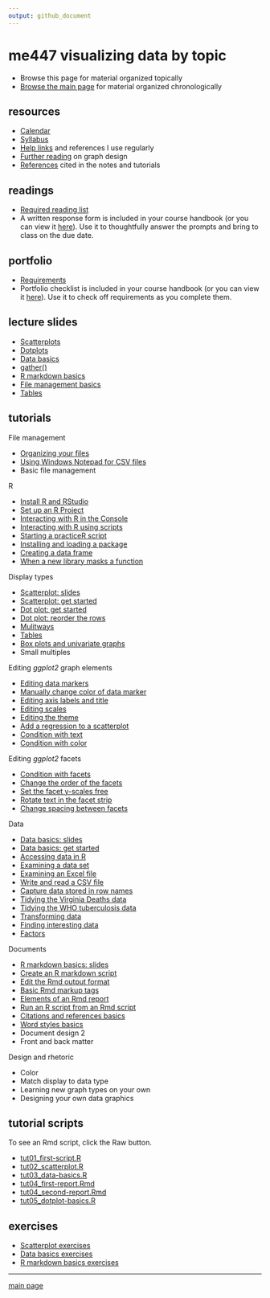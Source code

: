 ```yaml
---
output: github_document
---
```


# me447 visualizing data by topic

- Browse this page for material organized topically 
- [Browse the main page](README.md) for material organized chronologically 

## resources 

- [Calendar](cm/admin-02_calendar.pdf) 
- [Syllabus](cm/admin-03_syllabus.md)
- [Help links](cm/admin-04_getting-help.md) and references I use regularly  
- [Further reading](http://www.graphdoctor.com/archives/154) on graph design
- [References](cm/admin-05_references.md) cited in the notes and tutorials 


## readings

- [Required reading list](cm/read-02_reading-list.md)
- A written response form is included in your course handbook (or you can view it [here](cm/read-01_reading-response-form.pdf)). Use it to thoughtfully answer the prompts and bring to class on the due date.

## portfolio

- [Requirements](cm/folio-01_portfolio-requirements.md)
- Portfolio checklist is included in your course handbook (or you can view it [here](cm/folio-02_portfolio-checklist.pdf)). Use it to check off requirements as you complete them.

## lecture slides 

- [Scatterplots](slides/Le03-scatterplot-slides.pdf)  
- [Dotplots](slides/Le07-dot-plot-slides.pdf)  
- [Data basics](slides/Le04-data-basics-slides.pdf)  
- [gather()](slides/Le08-illustrating-gather.pdf)  
- [R markdown basics](slides/Le06-markdown-basics-slides.pdf)  
- [File management basics](slides/Le12-file-management-basics.pdf) 
- [Tables](slides/Le16-tables.pdf) 

## tutorials

File management

- [Organizing your files](cm/tut-01_organize-files.md) 
- [Using Windows Notepad for CSV files](cm/tut-04_notepad-for-csv.md)  
- Basic file management 

R

- [Install R and RStudio](https://github.com/DSR-RHIT/install-R-and-RStudio) 
- [Set up an R Project](https://github.com/DSR-RHIT/install-R-and-RStudio) 
- [Interacting with R in the Console](cm/tut-02_using-console.md) 
- [Interacting with R using scripts](cm/tut-03_using-scripts.md) 
- [Starting a practiceR script](cm/tut-0301_start-scatterplot.md) 
- [Installing and loading a package](cm/tut-0302_install-load-package.md) 
- [Creating a data frame](cm/tut-0303_create-data-frame.md) 
- [When a new library masks a function](cm/tut-0405_new-library-masks.md) 

Display types  

- [Scatterplot: slides](slides/Le03-scatterplot-slides.pdf)
- [Scatterplot: get started](cm/tut-0304_create-scatterplot.md)
- [Dot plot: get started](cm/tut-0702_create-dot-plot.md)  
- [Dot plot: reorder the rows](cm/tut-0703_reorder-rows.md)   
- [Mulitways](cm/tut-1101_multiways.md) 
- [Tables](cm/tut-1301_tables.md) 
- [Box plots and univariate graphs](cm/tut-1501_univariate_graphs.md) 
- Small multiples 

Editing *ggplot2* graph elements

- [Editing data markers](cm/tut-0305_edit-data-markers.md)
- [Manually change color of data marker](cm/tut-0706_manual-color.md) 
- [Editing axis labels and title](cm/tut-0306_edit-axis-labels-title.md)
- [Editing scales](cm/tut-0307_edit-scales.md)
- [Editing the theme](cm/tut-0308_edit-theme.md)
- [Add a regression to a scatterplot](cm/tut-0406_add-regression.md) 
- [Condition with text](cm/tut-0704_condition-by-text.md)  
- [Condition with color](cm/tut-0705_condition-by-color.md)  
 

Editing *ggplot2* facets

- [Condition with facets](cm/tut-0707_condition-facets.md)  
- [Change the order of the facets](cm/tut-0708_order-facets.md)  
- [Set the facet y-scales free](cm/tut-0709_free-scales.md)  
- [Rotate text in the facet strip](cm/tut-0710_rotate-strip-text.md)  
- [Change spacing between facets](cm/tut-0711_change-panel-spacing.md) 

Data

- [Data basics: slides](slides/Le04-data-basics-slides.pdf) 
- [Data basics: get started](cm/tut-0401_data-basics.md) 
- [Accessing data in R](cm/tut-0407_access-data-in-R.md) 
- [Examining a data set](cm/tut-0404_examine-new-data.md) 
- [Examining an Excel file](cm/tut-0402_read-excel.md) 
- [Write and read a CSV file](cm/tut-0403_read-write-csv.md) 
- [Capture data stored in row names](cm/tut-0701_capture-row-name-data.md) 
- [Tidying the Virginia Deaths data](cm/tut-0801_tidying-data-01_VADeaths.md)
- [Tidying the WHO tuberculosis data](cm/tut-0802_tidying-data-02_who-TB.md)
- [Transforming data](cm/tut-1201_data-transformation.md)
- [Finding interesting data](cm/tut-12021_data-links.md)
- [Factors](cm/tut-1401_factors.md)

Documents 

- [R markdown basics: slides](slides/Le06-markdown-basics-slides.pdf) 
- [Create an R markdown script](cm/tut-0601_rmd-start-markdown.md)  
- [Edit the Rmd output format](cm/tut-0602_rmd-edit-output.md)  
- [Basic Rmd markup tags](cm/tut-0603_rmd-basic-tags.md)  
- [Elements of an Rmd report](cm/tut-0604_rmd-elements.md)  
- [Run an R script from an Rmd script](cm/tut-0605_rmd-run-r.md) 
- [Citations and references basics](cm/tut-1001_citations-references.md) 
- [Word styles basics](cm/tut-1002_word-styles.md) 
- Document design 2
- Front and back matter 

Design and rhetoric 

- Color 
- Match display to data type 
- Learning new graph types on your own  
- Designing your own data graphics

## tutorial scripts

To see an Rmd script, click the Raw button.  

- [tut01_first-script.R](practiceR/tut01_first-script.R)  
- [tut02_scatterplot.R](practiceR/tut02_scatterplot.R)  
- [tut03_data-basics.R](practiceR/tut03_data-basics.R)  
- [tut04_first-report.Rmd](practiceR/tut04_first-report.Rmd)  
- [tut04_second-report.Rmd](practiceR/tut04_second-report.Rmd)  
- [tut05_dotplot-basics.R](practiceR/tut05_dotplot-basics.R)  


## exercises

- [Scatterplot exercises](cm/tut-0309_scatterplot-exercise.md)
- [Data basics exercises](cm/tut-0408_data-basics-exercise.md) 
- [R markdown basics exercises](cm/tut-0607_rmd-exercise.md)





---

[main page](README.md)
